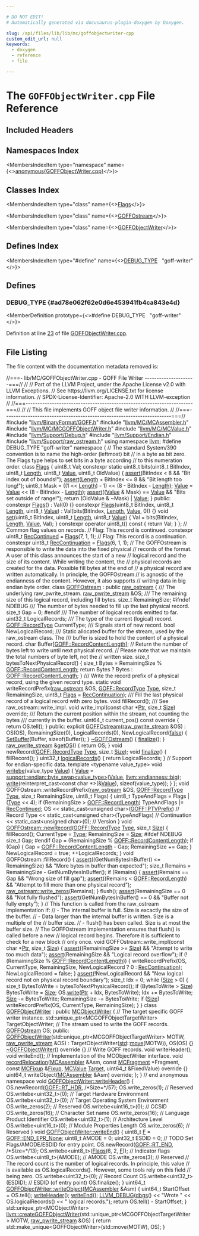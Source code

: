 ```yaml
---

# DO NOT EDIT!
# Automatically generated via docusaurus-plugin-doxygen by Doxygen.

slug: /api/files/lib/lib/mc/goffobjectwriter-cpp
custom_edit_url: null
keywords:
  - doxygen
  - reference
  - file

---
```





# The `GOFFObjectWriter.cpp` File Reference

<DoxygenPage pluginConfig={pluginConfig}>



## Included Headers

<IncludesList>
<IncludesListItem
  filePath="llvm/BinaryFormat/GOFF.h"
  permalink="/docs/api/files/include/include/llvm/include/llvm/binaryformat/goff-h"
  isLocal="true" />
<IncludesListItem
  filePath="llvm/MC/MCAssembler.h"
  permalink="/docs/api/files/include/include/llvm/include/llvm/mc/mcassembler-h"
  isLocal="true" />
<IncludesListItem
  filePath="llvm/MC/MCGOFFObjectWriter.h"
  permalink="/docs/api/files/include/include/llvm/include/llvm/mc/mcgoffobjectwriter-h"
  isLocal="true" />
<IncludesListItem
  filePath="llvm/MC/MCValue.h"
  permalink="/docs/api/files/include/include/llvm/include/llvm/mc/mcvalue-h"
  isLocal="true" />
<IncludesListItem
  filePath="llvm/Support/Debug.h"
  permalink="/docs/api/files/include/include/llvm/include/llvm/support/debug-h"
  isLocal="true" />
<IncludesListItem
  filePath="llvm/Support/Endian.h"
  permalink="/docs/api/files/include/include/llvm/include/llvm/support/endian-h"
  isLocal="true" />
<IncludesListItem
  filePath="llvm/Support/raw_ostream.h"
  permalink="/docs/api/files/include/include/llvm/include/llvm/support/raw-ostream-h"
  isLocal="true" />
</IncludesList>

## Namespaces Index

<MembersIndex>

<MembersIndexItem
  type="namespace"
  name={<><a href="/docs/api/namespaces/anonymous-goffobjectwriter-cpp-">anonymous&#123;GOFFObjectWriter.cpp&#125;</a></>}>
</MembersIndexItem>

</MembersIndex>

## Classes Index

<MembersIndex>

<MembersIndexItem
  type="class"
  name={<><a href="/docs/api/classes/anonymous-namespace-goffobjectwriter-cpp-/flags">Flags</a></>}>
</MembersIndexItem>

<MembersIndexItem
  type="class"
  name={<><a href="/docs/api/classes/anonymous-namespace-goffobjectwriter-cpp-/goffostream">GOFFOstream</a></>}>
</MembersIndexItem>

<MembersIndexItem
  type="class"
  name={<><a href="/docs/api/classes/anonymous-namespace-goffobjectwriter-cpp-/goffobjectwriter">GOFFObjectWriter</a></>}>
</MembersIndexItem>

</MembersIndex>

## Defines Index

<MembersIndex>

<MembersIndexItem
  type="#define"
  name={<><a href="#ad78e062f62e0d6e453941fb4ca843e4d">DEBUG&#95;TYPE</a>&nbsp;&nbsp;&nbsp;&quot;goff-writer&quot;</>}>
</MembersIndexItem>

</MembersIndex>


<SectionDefinition>

## Defines

### DEBUG&#95;TYPE {#ad78e062f62e0d6e453941fb4ca843e4d}

<MemberDefinition
  prototype={<>#define DEBUG&#95;TYPE&nbsp;&nbsp;&nbsp;&quot;goff-writer&quot;</>}>

Definition at line <a href="#l00023">23</a> of file <a href="/docs/api/files/lib/lib/mc/goffobjectwriter-cpp">GOFFObjectWriter.cpp</a>.
</MemberDefinition>

</SectionDefinition>

## File Listing

The file content with the documentation metadata removed is:

<ProgramListing>

<Link id="l00001" /><CodeLine lineNumber="1"><Highlight kind="comment">//===- lib/MC/GOFFObjectWriter.cpp - GOFF File Writer ---------------------===//</Highlight><Highlight kind="normal"></Highlight></CodeLine>
<Link id="l00002" /><CodeLine lineNumber="2"><Highlight kind="normal"></Highlight><Highlight kind="comment">//</Highlight><Highlight kind="normal"></Highlight></CodeLine>
<Link id="l00003" /><CodeLine lineNumber="3"><Highlight kind="normal"></Highlight><Highlight kind="comment">// Part of the LLVM Project, under the Apache License v2.0 with LLVM Exceptions.</Highlight><Highlight kind="normal"></Highlight></CodeLine>
<Link id="l00004" /><CodeLine lineNumber="4"><Highlight kind="normal"></Highlight><Highlight kind="comment">// See https://llvm.org/LICENSE.txt for license information.</Highlight><Highlight kind="normal"></Highlight></CodeLine>
<Link id="l00005" /><CodeLine lineNumber="5"><Highlight kind="normal"></Highlight><Highlight kind="comment">// SPDX-License-Identifier: Apache-2.0 WITH LLVM-exception</Highlight><Highlight kind="normal"></Highlight></CodeLine>
<Link id="l00006" /><CodeLine lineNumber="6"><Highlight kind="normal"></Highlight><Highlight kind="comment">//</Highlight><Highlight kind="normal"></Highlight></CodeLine>
<Link id="l00007" /><CodeLine lineNumber="7"><Highlight kind="normal"></Highlight><Highlight kind="comment">//===----------------------------------------------------------------------===//</Highlight><Highlight kind="normal"></Highlight></CodeLine>
<Link id="l00008" /><CodeLine lineNumber="8"><Highlight kind="normal"></Highlight><Highlight kind="comment">//</Highlight><Highlight kind="normal"></Highlight></CodeLine>
<Link id="l00009" /><CodeLine lineNumber="9"><Highlight kind="normal"></Highlight><Highlight kind="comment">// This file implements GOFF object file writer information.</Highlight><Highlight kind="normal"></Highlight></CodeLine>
<Link id="l00010" /><CodeLine lineNumber="10"><Highlight kind="normal"></Highlight><Highlight kind="comment">//</Highlight><Highlight kind="normal"></Highlight></CodeLine>
<Link id="l00011" /><CodeLine lineNumber="11"><Highlight kind="normal"></Highlight><Highlight kind="comment">//===----------------------------------------------------------------------===//</Highlight><Highlight kind="normal"></Highlight></CodeLine>
<Link id="l00012" /><CodeLine lineNumber="12"><Highlight kind="normal"></Highlight></CodeLine>
<Link id="l00013" /><CodeLine lineNumber="13"><Highlight kind="normal"></Highlight><Highlight kind="preprocessor">#include &quot;<a href="/docs/api/files/include/include/llvm/include/llvm/binaryformat/goff-h">llvm/BinaryFormat/GOFF.h</a>&quot;</Highlight><Highlight kind="normal"></Highlight></CodeLine>
<Link id="l00014" /><CodeLine lineNumber="14"><Highlight kind="normal"></Highlight><Highlight kind="preprocessor">#include &quot;<a href="/docs/api/files/include/include/llvm/include/llvm/mc/mcassembler-h">llvm/MC/MCAssembler.h</a>&quot;</Highlight><Highlight kind="normal"></Highlight></CodeLine>
<Link id="l00015" /><CodeLine lineNumber="15"><Highlight kind="normal"></Highlight><Highlight kind="preprocessor">#include &quot;<a href="/docs/api/files/include/include/llvm/include/llvm/mc/mcgoffobjectwriter-h">llvm/MC/MCGOFFObjectWriter.h</a>&quot;</Highlight><Highlight kind="normal"></Highlight></CodeLine>
<Link id="l00016" /><CodeLine lineNumber="16"><Highlight kind="normal"></Highlight><Highlight kind="preprocessor">#include &quot;<a href="/docs/api/files/include/include/llvm/include/llvm/mc/mcvalue-h">llvm/MC/MCValue.h</a>&quot;</Highlight><Highlight kind="normal"></Highlight></CodeLine>
<Link id="l00017" /><CodeLine lineNumber="17"><Highlight kind="normal"></Highlight><Highlight kind="preprocessor">#include &quot;<a href="/docs/api/files/include/include/llvm/include/llvm/support/debug-h">llvm/Support/Debug.h</a>&quot;</Highlight><Highlight kind="normal"></Highlight></CodeLine>
<Link id="l00018" /><CodeLine lineNumber="18"><Highlight kind="normal"></Highlight><Highlight kind="preprocessor">#include &quot;<a href="/docs/api/files/include/include/llvm/include/llvm/support/endian-h">llvm/Support/Endian.h</a>&quot;</Highlight><Highlight kind="normal"></Highlight></CodeLine>
<Link id="l00019" /><CodeLine lineNumber="19"><Highlight kind="normal"></Highlight><Highlight kind="preprocessor">#include &quot;<a href="/docs/api/files/include/include/llvm/include/llvm/support/raw-ostream-h">llvm/Support/raw&#95;ostream.h</a>&quot;</Highlight><Highlight kind="normal"></Highlight></CodeLine>
<Link id="l00020" /><CodeLine lineNumber="20"><Highlight kind="normal"></Highlight></CodeLine>
<Link id="l00021" /><CodeLine lineNumber="21"><Highlight kind="normal"></Highlight><Highlight kind="keyword">using namespace </Highlight><Highlight kind="normal"><a href="/docs/api/namespaces/llvm">llvm</a>;</Highlight></CodeLine>
<Link id="l00022" /><CodeLine lineNumber="22"><Highlight kind="normal"></Highlight></CodeLine>
<Link id="l00023" /><CodeLine lineNumber="23" lineLink="#ad78e062f62e0d6e453941fb4ca843e4d"><Highlight kind="normal"></Highlight><Highlight kind="preprocessor">#define DEBUG&#95;TYPE &quot;goff-writer&quot;</Highlight><Highlight kind="normal"></Highlight></CodeLine>
<Link id="l00024" /><CodeLine lineNumber="24"><Highlight kind="normal"></Highlight></CodeLine>
<Link id="l00025" /><CodeLine lineNumber="25" lineLink="/docs/api/namespaces/anonymous-goffobjectwriter-cpp-"><Highlight kind="normal"></Highlight><Highlight kind="keyword">namespace </Highlight><Highlight kind="normal">&#123;</Highlight></CodeLine>
<Link id="l00026" /><CodeLine lineNumber="26"><Highlight kind="normal"></Highlight></CodeLine>
<Link id="l00027" /><CodeLine lineNumber="27"><Highlight kind="normal"></Highlight><Highlight kind="comment">// The standard System/390 convention is to name the high-order (leftmost) bit</Highlight><Highlight kind="normal"></Highlight></CodeLine>
<Link id="l00028" /><CodeLine lineNumber="28"><Highlight kind="normal"></Highlight><Highlight kind="comment">// in a byte as bit zero. The Flags type helps to set bits in a byte according</Highlight><Highlight kind="normal"></Highlight></CodeLine>
<Link id="l00029" /><CodeLine lineNumber="29"><Highlight kind="normal"></Highlight><Highlight kind="comment">// to this numeration order.</Highlight><Highlight kind="normal"></Highlight></CodeLine>
<Link id="l00030" /><CodeLine lineNumber="30" lineLink="/docs/api/classes/anonymous-namespace-goffobjectwriter-cpp-/flags"><Highlight kind="normal"></Highlight><Highlight kind="keyword">class </Highlight><Highlight kind="normal"><a href="/docs/api/classes/anonymous-namespace-goffobjectwriter-cpp-/flags/#a1de0ca40605c5a0ccf624bf90cfe3953">Flags</a> &#123;</Highlight></CodeLine>
<Link id="l00031" /><CodeLine lineNumber="31"><Highlight kind="normal">  uint8&#95;t Val;</Highlight></CodeLine>
<Link id="l00032" /><CodeLine lineNumber="32"><Highlight kind="normal"></Highlight></CodeLine>
<Link id="l00033" /><CodeLine lineNumber="33"><Highlight kind="normal">  </Highlight><Highlight kind="keyword">constexpr</Highlight><Highlight kind="normal"> </Highlight><Highlight kind="keyword">static</Highlight><Highlight kind="normal"> uint8&#95;t bits(uint8&#95;t BitIndex, uint8&#95;t <a href="/docs/api/namespaces/llvm/#a05f5b9a11bdcc5feba62899f95dcf878af6d9f1c7b49b7601fae6a545002a6763">Length</a>, uint8&#95;t <a href="/docs/api/classes/llvm/value">Value</a>,</Highlight></CodeLine>
<Link id="l00034" /><CodeLine lineNumber="34"><Highlight kind="normal">                                uint8&#95;t OldValue) &#123;</Highlight></CodeLine>
<Link id="l00035" /><CodeLine lineNumber="35"><Highlight kind="normal">    <a href="/docs/api/files/lib/lib/target/lib/target/amdgpu/silowercontrolflow-cpp/#a4868c5d81c5ccc98c47aeab6244346a0">assert</a>(BitIndex &lt; 8 &amp;&amp; </Highlight><Highlight kind="stringliteral">&quot;Bit index out of bounds!&quot;</Highlight><Highlight kind="normal">);</Highlight></CodeLine>
<Link id="l00036" /><CodeLine lineNumber="36"><Highlight kind="normal">    <a href="/docs/api/files/lib/lib/target/lib/target/amdgpu/silowercontrolflow-cpp/#a4868c5d81c5ccc98c47aeab6244346a0">assert</a>(<a href="/docs/api/namespaces/llvm/#a05f5b9a11bdcc5feba62899f95dcf878af6d9f1c7b49b7601fae6a545002a6763">Length</a> + BitIndex &lt;= 8 &amp;&amp; </Highlight><Highlight kind="stringliteral">&quot;Bit length too long!&quot;</Highlight><Highlight kind="normal">);</Highlight></CodeLine>
<Link id="l00037" /><CodeLine lineNumber="37"><Highlight kind="normal"></Highlight></CodeLine>
<Link id="l00038" /><CodeLine lineNumber="38"><Highlight kind="normal">    uint8&#95;t Mask = ((1 &lt;&lt; <a href="/docs/api/namespaces/llvm/#a05f5b9a11bdcc5feba62899f95dcf878af6d9f1c7b49b7601fae6a545002a6763">Length</a>) - 1) &lt;&lt; (8 - BitIndex - <a href="/docs/api/namespaces/llvm/#a05f5b9a11bdcc5feba62899f95dcf878af6d9f1c7b49b7601fae6a545002a6763">Length</a>);</Highlight></CodeLine>
<Link id="l00039" /><CodeLine lineNumber="39"><Highlight kind="normal">    <a href="/docs/api/classes/llvm/value">Value</a> = <a href="/docs/api/classes/llvm/value">Value</a> &lt;&lt; (8 - BitIndex - <a href="/docs/api/namespaces/llvm/#a05f5b9a11bdcc5feba62899f95dcf878af6d9f1c7b49b7601fae6a545002a6763">Length</a>);</Highlight></CodeLine>
<Link id="l00040" /><CodeLine lineNumber="40"><Highlight kind="normal">    <a href="/docs/api/files/lib/lib/target/lib/target/amdgpu/silowercontrolflow-cpp/#a4868c5d81c5ccc98c47aeab6244346a0">assert</a>((<a href="/docs/api/classes/llvm/value">Value</a> &amp; Mask) == <a href="/docs/api/classes/llvm/value">Value</a> &amp;&amp; </Highlight><Highlight kind="stringliteral">&quot;Bits set outside of range!&quot;</Highlight><Highlight kind="normal">);</Highlight></CodeLine>
<Link id="l00041" /><CodeLine lineNumber="41"><Highlight kind="normal"></Highlight></CodeLine>
<Link id="l00042" /><CodeLine lineNumber="42"><Highlight kind="normal">    </Highlight><Highlight kind="keywordflow">return</Highlight><Highlight kind="normal"> (OldValue &amp; ~Mask) | <a href="/docs/api/classes/llvm/value">Value</a>;</Highlight></CodeLine>
<Link id="l00043" /><CodeLine lineNumber="43"><Highlight kind="normal">  &#125;</Highlight></CodeLine>
<Link id="l00044" /><CodeLine lineNumber="44"><Highlight kind="normal"></Highlight></CodeLine>
<Link id="l00045" /><CodeLine lineNumber="45"><Highlight kind="normal"></Highlight><Highlight kind="keyword">public</Highlight><Highlight kind="normal">:</Highlight></CodeLine>
<Link id="l00046" /><CodeLine lineNumber="46" lineLink="/docs/api/classes/anonymous-namespace-goffobjectwriter-cpp-/flags/#a1de0ca40605c5a0ccf624bf90cfe3953"><Highlight kind="normal">  </Highlight><Highlight kind="keyword">constexpr</Highlight><Highlight kind="normal"> <a href="/docs/api/classes/anonymous-namespace-goffobjectwriter-cpp-/flags/#a1de0ca40605c5a0ccf624bf90cfe3953">Flags</a>() : Val(0) &#123;&#125;</Highlight></CodeLine>
<Link id="l00047" /><CodeLine lineNumber="47" lineLink="/docs/api/classes/anonymous-namespace-goffobjectwriter-cpp-/flags/#a22e10b1a1a2d0a72b925262552dc52de"><Highlight kind="normal">  </Highlight><Highlight kind="keyword">constexpr</Highlight><Highlight kind="normal"> <a href="/docs/api/classes/anonymous-namespace-goffobjectwriter-cpp-/flags/#a22e10b1a1a2d0a72b925262552dc52de">Flags</a>(uint8&#95;t BitIndex, uint8&#95;t <a href="/docs/api/namespaces/llvm/#a05f5b9a11bdcc5feba62899f95dcf878af6d9f1c7b49b7601fae6a545002a6763">Length</a>, uint8&#95;t <a href="/docs/api/classes/llvm/value">Value</a>)</Highlight></CodeLine>
<Link id="l00048" /><CodeLine lineNumber="48"><Highlight kind="normal">      : Val(bits(BitIndex, <a href="/docs/api/namespaces/llvm/#a05f5b9a11bdcc5feba62899f95dcf878af6d9f1c7b49b7601fae6a545002a6763">Length</a>, <a href="/docs/api/classes/llvm/value">Value</a>, 0)) &#123;&#125;</Highlight></CodeLine>
<Link id="l00049" /><CodeLine lineNumber="49"><Highlight kind="normal"></Highlight></CodeLine>
<Link id="l00050" /><CodeLine lineNumber="50" lineLink="/docs/api/classes/anonymous-namespace-goffobjectwriter-cpp-/flags/#a2a3080ce7142a8710ad0a22a42a96d59"><Highlight kind="normal">  </Highlight><Highlight kind="keywordtype">void</Highlight><Highlight kind="normal"> <a href="/docs/api/classes/anonymous-namespace-goffobjectwriter-cpp-/flags/#a2a3080ce7142a8710ad0a22a42a96d59">set</a>(uint8&#95;t BitIndex, uint8&#95;t <a href="/docs/api/namespaces/llvm/#a05f5b9a11bdcc5feba62899f95dcf878af6d9f1c7b49b7601fae6a545002a6763">Length</a>, uint8&#95;t <a href="/docs/api/classes/llvm/value">Value</a>) &#123;</Highlight></CodeLine>
<Link id="l00051" /><CodeLine lineNumber="51"><Highlight kind="normal">    Val = bits(BitIndex, <a href="/docs/api/namespaces/llvm/#a05f5b9a11bdcc5feba62899f95dcf878af6d9f1c7b49b7601fae6a545002a6763">Length</a>, <a href="/docs/api/classes/llvm/value">Value</a>, Val);</Highlight></CodeLine>
<Link id="l00052" /><CodeLine lineNumber="52"><Highlight kind="normal">  &#125;</Highlight></CodeLine>
<Link id="l00053" /><CodeLine lineNumber="53"><Highlight kind="normal"></Highlight></CodeLine>
<Link id="l00054" /><CodeLine lineNumber="54" lineLink="/docs/api/classes/anonymous-namespace-goffobjectwriter-cpp-/flags/#a0819cb71fbf5fe27832af6abbe7e2564"><Highlight kind="normal">  </Highlight><Highlight kind="keyword">constexpr</Highlight><Highlight kind="normal"> </Highlight><Highlight kind="keyword">operator</Highlight><Highlight kind="normal"> uint8&#95;t()</Highlight><Highlight kind="keyword"> const </Highlight><Highlight kind="normal">&#123; </Highlight><Highlight kind="keywordflow">return</Highlight><Highlight kind="normal"> Val; &#125;</Highlight></CodeLine>
<Link id="l00055" /><CodeLine lineNumber="55"><Highlight kind="normal">&#125;;</Highlight></CodeLine>
<Link id="l00056" /><CodeLine lineNumber="56"><Highlight kind="normal"></Highlight></CodeLine>
<Link id="l00057" /><CodeLine lineNumber="57"><Highlight kind="normal"></Highlight><Highlight kind="comment">// Common flag values on records.</Highlight><Highlight kind="normal"></Highlight></CodeLine>
<Link id="l00058" /><CodeLine lineNumber="58"><Highlight kind="normal"></Highlight></CodeLine>
<Link id="l00059" /><CodeLine lineNumber="59"><Highlight kind="normal"></Highlight><Highlight kind="comment">// Flag: This record is continued.</Highlight><Highlight kind="normal"></Highlight></CodeLine>
<Link id="l00060" /><CodeLine lineNumber="60" lineLink="/docs/api/namespaces/anonymous-goffobjectwriter-cpp-/#affc88a504614f8c5a35de21c7aa1e24a"><Highlight kind="normal"></Highlight><Highlight kind="keyword">constexpr</Highlight><Highlight kind="normal"> uint8&#95;t <a href="/docs/api/namespaces/anonymous-goffobjectwriter-cpp-/#affc88a504614f8c5a35de21c7aa1e24a">RecContinued</a> = <a href="/docs/api/classes/anonymous-namespace-goffobjectwriter-cpp-/flags/#a1de0ca40605c5a0ccf624bf90cfe3953">Flags</a>(7, 1, 1);</Highlight></CodeLine>
<Link id="l00061" /><CodeLine lineNumber="61"><Highlight kind="normal"></Highlight></CodeLine>
<Link id="l00062" /><CodeLine lineNumber="62"><Highlight kind="normal"></Highlight><Highlight kind="comment">// Flag: This record is a continuation.</Highlight><Highlight kind="normal"></Highlight></CodeLine>
<Link id="l00063" /><CodeLine lineNumber="63" lineLink="/docs/api/namespaces/anonymous-goffobjectwriter-cpp-/#a01379ca88e4bf3d3df13070d0db31b78"><Highlight kind="normal"></Highlight><Highlight kind="keyword">constexpr</Highlight><Highlight kind="normal"> uint8&#95;t <a href="/docs/api/namespaces/anonymous-goffobjectwriter-cpp-/#a01379ca88e4bf3d3df13070d0db31b78">RecContinuation</a> = <a href="/docs/api/classes/anonymous-namespace-goffobjectwriter-cpp-/flags/#a1de0ca40605c5a0ccf624bf90cfe3953">Flags</a>(6, 1, 1);</Highlight></CodeLine>
<Link id="l00064" /><CodeLine lineNumber="64"><Highlight kind="normal"></Highlight></CodeLine>
<Link id="l00065" /><CodeLine lineNumber="65"><Highlight kind="normal"></Highlight><Highlight kind="comment">// The GOFFOstream is responsible to write the data into the fixed physical</Highlight><Highlight kind="normal"></Highlight></CodeLine>
<Link id="l00066" /><CodeLine lineNumber="66"><Highlight kind="normal"></Highlight><Highlight kind="comment">// records of the format. A user of this class announces the start of a new</Highlight><Highlight kind="normal"></Highlight></CodeLine>
<Link id="l00067" /><CodeLine lineNumber="67"><Highlight kind="normal"></Highlight><Highlight kind="comment">// logical record and the size of its content. While writing the content, the</Highlight><Highlight kind="normal"></Highlight></CodeLine>
<Link id="l00068" /><CodeLine lineNumber="68"><Highlight kind="normal"></Highlight><Highlight kind="comment">// physical records are created for the data. Possible fill bytes at the end of</Highlight><Highlight kind="normal"></Highlight></CodeLine>
<Link id="l00069" /><CodeLine lineNumber="69"><Highlight kind="normal"></Highlight><Highlight kind="comment">// a physical record are written automatically. In principle, the GOFFOstream</Highlight><Highlight kind="normal"></Highlight></CodeLine>
<Link id="l00070" /><CodeLine lineNumber="70"><Highlight kind="normal"></Highlight><Highlight kind="comment">// is agnostic of the endianness of the content. However, it also supports</Highlight><Highlight kind="normal"></Highlight></CodeLine>
<Link id="l00071" /><CodeLine lineNumber="71"><Highlight kind="normal"></Highlight><Highlight kind="comment">// writing data in big endian byte order.</Highlight><Highlight kind="normal"></Highlight></CodeLine>
<Link id="l00072" /><CodeLine lineNumber="72" lineLink="/docs/api/classes/anonymous-namespace-goffobjectwriter-cpp-/goffostream"><Highlight kind="normal"></Highlight><Highlight kind="keyword">class </Highlight><Highlight kind="normal"><a href="/docs/api/classes/anonymous-namespace-goffobjectwriter-cpp-/goffostream/#a0b6e28c2930d28e768447c416643c38a">GOFFOstream</a> : </Highlight><Highlight kind="keyword">public</Highlight><Highlight kind="normal"> <a href="/docs/api/classes/llvm/raw-ostream/#a0f4b64a0f7aec0a02e7f2ff5a6552723">raw&#95;ostream</a> &#123;</Highlight><Highlight kind="comment"></Highlight></CodeLine>
<Link id="l00073" /><CodeLine lineNumber="73"><Highlight kind="comment">  /// The underlying raw&#95;pwrite&#95;stream.</Highlight><Highlight kind="normal"></Highlight></CodeLine>
<Link id="l00074" /><CodeLine lineNumber="74"><Highlight kind="normal">  <a href="/docs/api/classes/llvm/raw-pwrite-stream">raw&#95;pwrite&#95;stream</a> &amp;OS;</Highlight></CodeLine>
<Link id="l00075" /><CodeLine lineNumber="75"><Highlight kind="normal"></Highlight><Highlight kind="comment"></Highlight></CodeLine>
<Link id="l00076" /><CodeLine lineNumber="76"><Highlight kind="comment">  /// The remaining size of this logical record, including fill bytes.</Highlight><Highlight kind="normal"></Highlight></CodeLine>
<Link id="l00077" /><CodeLine lineNumber="77"><Highlight kind="normal">  </Highlight><Highlight kind="keywordtype">size&#95;t</Highlight><Highlight kind="normal"> RemainingSize;</Highlight></CodeLine>
<Link id="l00078" /><CodeLine lineNumber="78"><Highlight kind="normal"></Highlight></CodeLine>
<Link id="l00079" /><CodeLine lineNumber="79"><Highlight kind="normal"></Highlight><Highlight kind="preprocessor">#ifndef NDEBUG</Highlight><Highlight kind="comment"></Highlight></CodeLine>
<Link id="l00080" /><CodeLine lineNumber="80"><Highlight kind="comment">  /// The number of bytes needed to fill up the last physical record.</Highlight><Highlight kind="normal"></Highlight></CodeLine>
<Link id="l00081" /><CodeLine lineNumber="81"><Highlight kind="normal">  </Highlight><Highlight kind="keywordtype">size&#95;t</Highlight><Highlight kind="normal"> Gap = 0;</Highlight></CodeLine>
<Link id="l00082" /><CodeLine lineNumber="82"><Highlight kind="normal"></Highlight><Highlight kind="preprocessor">#endif</Highlight><Highlight kind="normal"></Highlight></CodeLine>
<Link id="l00083" /><CodeLine lineNumber="83"><Highlight kind="normal"></Highlight><Highlight kind="comment"></Highlight></CodeLine>
<Link id="l00084" /><CodeLine lineNumber="84"><Highlight kind="comment">  /// The number of logical records emitted to far.</Highlight><Highlight kind="normal"></Highlight></CodeLine>
<Link id="l00085" /><CodeLine lineNumber="85"><Highlight kind="normal">  uint32&#95;t LogicalRecords;</Highlight></CodeLine>
<Link id="l00086" /><CodeLine lineNumber="86"><Highlight kind="normal"></Highlight><Highlight kind="comment"></Highlight></CodeLine>
<Link id="l00087" /><CodeLine lineNumber="87"><Highlight kind="comment">  /// The type of the current (logical) record.</Highlight><Highlight kind="normal"></Highlight></CodeLine>
<Link id="l00088" /><CodeLine lineNumber="88"><Highlight kind="normal">  <a href="/docs/api/namespaces/llvm/goff/#a0cf018cb9ae43f5fdf6288c3f4b50ffb">GOFF::RecordType</a> CurrentType;</Highlight></CodeLine>
<Link id="l00089" /><CodeLine lineNumber="89"><Highlight kind="normal"></Highlight><Highlight kind="comment"></Highlight></CodeLine>
<Link id="l00090" /><CodeLine lineNumber="90"><Highlight kind="comment">  /// Signals start of new record.</Highlight><Highlight kind="normal"></Highlight></CodeLine>
<Link id="l00091" /><CodeLine lineNumber="91"><Highlight kind="normal">  </Highlight><Highlight kind="keywordtype">bool</Highlight><Highlight kind="normal"> NewLogicalRecord;</Highlight></CodeLine>
<Link id="l00092" /><CodeLine lineNumber="92"><Highlight kind="normal"></Highlight><Highlight kind="comment"></Highlight></CodeLine>
<Link id="l00093" /><CodeLine lineNumber="93"><Highlight kind="comment">  /// Static allocated buffer for the stream, used by the raw&#95;ostream class. The</Highlight></CodeLine>
<Link id="l00094" /><CodeLine lineNumber="94"><Highlight kind="comment">  /// buffer is sized to hold the content of a physical record.</Highlight><Highlight kind="normal"></Highlight></CodeLine>
<Link id="l00095" /><CodeLine lineNumber="95"><Highlight kind="normal">  </Highlight><Highlight kind="keywordtype">char</Highlight><Highlight kind="normal"> Buffer&#91;<a href="/docs/api/namespaces/llvm/goff/#a4b6cc3635e837576be8b7bdc608ad0a6">GOFF::RecordContentLength</a>&#93;;</Highlight></CodeLine>
<Link id="l00096" /><CodeLine lineNumber="96"><Highlight kind="normal"></Highlight></CodeLine>
<Link id="l00097" /><CodeLine lineNumber="97"><Highlight kind="normal">  </Highlight><Highlight kind="comment">// Return the number of bytes left to write until next physical record.</Highlight><Highlight kind="normal"></Highlight></CodeLine>
<Link id="l00098" /><CodeLine lineNumber="98"><Highlight kind="normal">  </Highlight><Highlight kind="comment">// Please note that we maintain the total numbers of byte left, not the</Highlight><Highlight kind="normal"></Highlight></CodeLine>
<Link id="l00099" /><CodeLine lineNumber="99"><Highlight kind="normal">  </Highlight><Highlight kind="comment">// written size.</Highlight><Highlight kind="normal"></Highlight></CodeLine>
<Link id="l00100" /><CodeLine lineNumber="100"><Highlight kind="normal">  </Highlight><Highlight kind="keywordtype">size&#95;t</Highlight><Highlight kind="normal"> bytesToNextPhysicalRecord() &#123;</Highlight></CodeLine>
<Link id="l00101" /><CodeLine lineNumber="101"><Highlight kind="normal">    </Highlight><Highlight kind="keywordtype">size&#95;t</Highlight><Highlight kind="normal"> Bytes = RemainingSize % <a href="/docs/api/namespaces/llvm/goff/#a4b6cc3635e837576be8b7bdc608ad0a6">GOFF::RecordContentLength</a>;</Highlight></CodeLine>
<Link id="l00102" /><CodeLine lineNumber="102"><Highlight kind="normal">    </Highlight><Highlight kind="keywordflow">return</Highlight><Highlight kind="normal"> Bytes ? Bytes : <a href="/docs/api/namespaces/llvm/goff/#a4b6cc3635e837576be8b7bdc608ad0a6">GOFF::RecordContentLength</a>;</Highlight></CodeLine>
<Link id="l00103" /><CodeLine lineNumber="103"><Highlight kind="normal">  &#125;</Highlight></CodeLine>
<Link id="l00104" /><CodeLine lineNumber="104"><Highlight kind="normal"></Highlight><Highlight kind="comment"></Highlight></CodeLine>
<Link id="l00105" /><CodeLine lineNumber="105"><Highlight kind="comment">  /// Write the record prefix of a physical record, using the given record type.</Highlight><Highlight kind="normal"></Highlight></CodeLine>
<Link id="l00106" /><CodeLine lineNumber="106"><Highlight kind="normal">  </Highlight><Highlight kind="keyword">static</Highlight><Highlight kind="normal"> </Highlight><Highlight kind="keywordtype">void</Highlight><Highlight kind="normal"> writeRecordPrefix(<a href="/docs/api/classes/llvm/raw-ostream/#a0f4b64a0f7aec0a02e7f2ff5a6552723">raw&#95;ostream</a> &amp;OS, <a href="/docs/api/namespaces/llvm/goff/#a0cf018cb9ae43f5fdf6288c3f4b50ffb">GOFF::RecordType</a> <a href="/docs/api/classes/llvm/type">Type</a>,</Highlight></CodeLine>
<Link id="l00107" /><CodeLine lineNumber="107"><Highlight kind="normal">                                </Highlight><Highlight kind="keywordtype">size&#95;t</Highlight><Highlight kind="normal"> RemainingSize,</Highlight></CodeLine>
<Link id="l00108" /><CodeLine lineNumber="108"><Highlight kind="normal">                                uint8&#95;t <a href="/docs/api/classes/anonymous-namespace-goffobjectwriter-cpp-/flags">Flags</a> = <a href="/docs/api/namespaces/anonymous-goffobjectwriter-cpp-/#a01379ca88e4bf3d3df13070d0db31b78">RecContinuation</a>);</Highlight></CodeLine>
<Link id="l00109" /><CodeLine lineNumber="109"><Highlight kind="normal"></Highlight><Highlight kind="comment"></Highlight></CodeLine>
<Link id="l00110" /><CodeLine lineNumber="110"><Highlight kind="comment">  /// Fill the last physical record of a logical record with zero bytes.</Highlight><Highlight kind="normal"></Highlight></CodeLine>
<Link id="l00111" /><CodeLine lineNumber="111"><Highlight kind="normal">  </Highlight><Highlight kind="keywordtype">void</Highlight><Highlight kind="normal"> fillRecord();</Highlight></CodeLine>
<Link id="l00112" /><CodeLine lineNumber="112"><Highlight kind="normal"></Highlight><Highlight kind="comment"></Highlight></CodeLine>
<Link id="l00113" /><CodeLine lineNumber="113"><Highlight kind="comment">  /// See raw&#95;ostream::write&#95;impl.</Highlight><Highlight kind="normal"></Highlight></CodeLine>
<Link id="l00114" /><CodeLine lineNumber="114"><Highlight kind="normal">  </Highlight><Highlight kind="keywordtype">void</Highlight><Highlight kind="normal"> write&#95;impl(</Highlight><Highlight kind="keyword">const</Highlight><Highlight kind="normal"> </Highlight><Highlight kind="keywordtype">char</Highlight><Highlight kind="normal"> &#42;<a href="/docs/api/files/lib/lib/analysis/targetlibraryinfo-cpp/#aca185e6d0e9f423dbb24440206454872a11dbf501abf829b3ab7049c2d3a8a053">Ptr</a>, </Highlight><Highlight kind="keywordtype">size&#95;t</Highlight><Highlight kind="normal"> <a href="/docs/api/files/lib/lib/analysis/inlineorder-cpp/#a7ee6f0cb51c3b9056199e9a0001fe8c3a6f6cb72d544962fa333e2e34ce64f719">Size</a>) </Highlight><Highlight kind="keyword">override</Highlight><Highlight kind="normal">;</Highlight></CodeLine>
<Link id="l00115" /><CodeLine lineNumber="115"><Highlight kind="normal"></Highlight><Highlight kind="comment"></Highlight></CodeLine>
<Link id="l00116" /><CodeLine lineNumber="116"><Highlight kind="comment">  /// Return the current position within the stream, not counting the bytes</Highlight></CodeLine>
<Link id="l00117" /><CodeLine lineNumber="117"><Highlight kind="comment">  /// currently in the buffer.</Highlight><Highlight kind="normal"></Highlight></CodeLine>
<Link id="l00118" /><CodeLine lineNumber="118"><Highlight kind="normal">  uint64&#95;t current&#95;pos()</Highlight><Highlight kind="keyword"> const override </Highlight><Highlight kind="normal">&#123; </Highlight><Highlight kind="keywordflow">return</Highlight><Highlight kind="normal"> OS.tell(); &#125;</Highlight></CodeLine>
<Link id="l00119" /><CodeLine lineNumber="119"><Highlight kind="normal"></Highlight></CodeLine>
<Link id="l00120" /><CodeLine lineNumber="120"><Highlight kind="normal"></Highlight><Highlight kind="keyword">public</Highlight><Highlight kind="normal">:</Highlight></CodeLine>
<Link id="l00121" /><CodeLine lineNumber="121" lineLink="/docs/api/classes/anonymous-namespace-goffobjectwriter-cpp-/goffostream/#a0b6e28c2930d28e768447c416643c38a"><Highlight kind="normal">  </Highlight><Highlight kind="keyword">explicit</Highlight><Highlight kind="normal"> <a href="/docs/api/classes/anonymous-namespace-goffobjectwriter-cpp-/goffostream/#a0b6e28c2930d28e768447c416643c38a">GOFFOstream</a>(<a href="/docs/api/classes/llvm/raw-pwrite-stream">raw&#95;pwrite&#95;stream</a> &amp;OS)</Highlight></CodeLine>
<Link id="l00122" /><CodeLine lineNumber="122"><Highlight kind="normal">      : OS(OS), RemainingSize(0), LogicalRecords(0), NewLogicalRecord(<a href="/docs/api/namespaces/false">false</a>) &#123;</Highlight></CodeLine>
<Link id="l00123" /><CodeLine lineNumber="123"><Highlight kind="normal">    <a href="/docs/api/classes/llvm/raw-ostream/#a61bcdba2623dbce59a5f460650255db2">SetBuffer</a>(Buffer, </Highlight><Highlight kind="keyword">sizeof</Highlight><Highlight kind="normal">(Buffer));</Highlight></CodeLine>
<Link id="l00124" /><CodeLine lineNumber="124"><Highlight kind="normal">  &#125;</Highlight></CodeLine>
<Link id="l00125" /><CodeLine lineNumber="125"><Highlight kind="normal"></Highlight></CodeLine>
<Link id="l00126" /><CodeLine lineNumber="126" lineLink="/docs/api/classes/anonymous-namespace-goffobjectwriter-cpp-/goffostream/#a7854c72c615013bccfba0ca2d7c61ef0"><Highlight kind="normal">  <a href="/docs/api/classes/anonymous-namespace-goffobjectwriter-cpp-/goffostream/#a7854c72c615013bccfba0ca2d7c61ef0">~GOFFOstream</a>() &#123; <a href="/docs/api/files/lib/lib/target/lib/target/arc/arcbranchfinalize-cpp/#a8e08eb3768ea6054b445ad1e5f0b9bba">finalize</a>(); &#125;</Highlight></CodeLine>
<Link id="l00127" /><CodeLine lineNumber="127"><Highlight kind="normal"></Highlight></CodeLine>
<Link id="l00128" /><CodeLine lineNumber="128" lineLink="/docs/api/classes/anonymous-namespace-goffobjectwriter-cpp-/goffostream/#aa3e61c34627265c4bad6df664958bd59"><Highlight kind="normal">  <a href="/docs/api/classes/llvm/raw-pwrite-stream">raw&#95;pwrite&#95;stream</a> &amp;<a href="/docs/api/classes/anonymous-namespace-goffobjectwriter-cpp-/goffostream/#aa3e61c34627265c4bad6df664958bd59">getOS</a>() &#123; </Highlight><Highlight kind="keywordflow">return</Highlight><Highlight kind="normal"> OS; &#125;</Highlight></CodeLine>
<Link id="l00129" /><CodeLine lineNumber="129"><Highlight kind="normal"></Highlight></CodeLine>
<Link id="l00130" /><CodeLine lineNumber="130"><Highlight kind="normal">  </Highlight><Highlight kind="keywordtype">void</Highlight><Highlight kind="normal"> newRecord(<a href="/docs/api/namespaces/llvm/goff/#a0cf018cb9ae43f5fdf6288c3f4b50ffb">GOFF::RecordType</a> <a href="/docs/api/classes/llvm/type">Type</a>, </Highlight><Highlight kind="keywordtype">size&#95;t</Highlight><Highlight kind="normal"> <a href="/docs/api/files/lib/lib/analysis/inlineorder-cpp/#a7ee6f0cb51c3b9056199e9a0001fe8c3a6f6cb72d544962fa333e2e34ce64f719">Size</a>);</Highlight></CodeLine>
<Link id="l00131" /><CodeLine lineNumber="131"><Highlight kind="normal"></Highlight></CodeLine>
<Link id="l00132" /><CodeLine lineNumber="132" lineLink="/docs/api/classes/anonymous-namespace-goffobjectwriter-cpp-/goffostream/#a4a6d27262dadddd3a922d56a777615e0"><Highlight kind="normal">  </Highlight><Highlight kind="keywordtype">void</Highlight><Highlight kind="normal"> <a href="/docs/api/classes/anonymous-namespace-goffobjectwriter-cpp-/goffostream/#a4a6d27262dadddd3a922d56a777615e0">finalize</a>() &#123; fillRecord(); &#125;</Highlight></CodeLine>
<Link id="l00133" /><CodeLine lineNumber="133"><Highlight kind="normal"></Highlight></CodeLine>
<Link id="l00134" /><CodeLine lineNumber="134" lineLink="/docs/api/classes/anonymous-namespace-goffobjectwriter-cpp-/goffostream/#a62bd31d048a5dc5e1f00ea53c255bd16"><Highlight kind="normal">  uint32&#95;t <a href="/docs/api/classes/anonymous-namespace-goffobjectwriter-cpp-/goffostream/#a62bd31d048a5dc5e1f00ea53c255bd16">logicalRecords</a>() &#123; </Highlight><Highlight kind="keywordflow">return</Highlight><Highlight kind="normal"> LogicalRecords; &#125;</Highlight></CodeLine>
<Link id="l00135" /><CodeLine lineNumber="135"><Highlight kind="normal"></Highlight></CodeLine>
<Link id="l00136" /><CodeLine lineNumber="136"><Highlight kind="normal">  </Highlight><Highlight kind="comment">// Support for endian-specific data.</Highlight><Highlight kind="normal"></Highlight></CodeLine>
<Link id="l00137" /><CodeLine lineNumber="137" lineLink="/docs/api/classes/anonymous-namespace-goffobjectwriter-cpp-/goffostream/#a8ca35719bf73f88c6dbfc81f3e720973"><Highlight kind="normal">  </Highlight><Highlight kind="keyword">template</Highlight><Highlight kind="normal"> &lt;</Highlight><Highlight kind="keyword">typename</Highlight><Highlight kind="normal"> value&#95;type&gt; </Highlight><Highlight kind="keywordtype">void</Highlight><Highlight kind="normal"> <a href="/docs/api/classes/anonymous-namespace-goffobjectwriter-cpp-/goffostream/#a8ca35719bf73f88c6dbfc81f3e720973">writebe</a>(value&#95;type <a href="/docs/api/classes/llvm/value">Value</a>) &#123;</Highlight></CodeLine>
<Link id="l00138" /><CodeLine lineNumber="138"><Highlight kind="normal">    <a href="/docs/api/classes/llvm/value">Value</a> =</Highlight></CodeLine>
<Link id="l00139" /><CodeLine lineNumber="139"><Highlight kind="normal">        <a href="/docs/api/namespaces/llvm/support/endian/#a108ca68c609b3e8c00918a68d26905fa">support::endian::byte&#95;swap&lt;value&#95;type&gt;</a>(<a href="/docs/api/classes/llvm/value">Value</a>, <a href="/docs/api/namespaces/llvm/#ae1e26e57357947b25e392fd18ab000dbad861877da56b8b4ceb35c8cbfdf65bb4">llvm::endianness::big</a>);</Highlight></CodeLine>
<Link id="l00140" /><CodeLine lineNumber="140"><Highlight kind="normal">    <a href="/docs/api/namespaces/llvm/#a7363e46d4dd6c78affffabaea0de482b">write</a>(</Highlight><Highlight kind="keyword">reinterpret&#95;cast&lt;</Highlight><Highlight kind="keyword">const </Highlight><Highlight kind="keywordtype">char</Highlight><Highlight kind="normal"> &#42;</Highlight><Highlight kind="keyword">&gt;</Highlight><Highlight kind="normal">(&amp;<a href="/docs/api/classes/llvm/value">Value</a>), </Highlight><Highlight kind="keyword">sizeof</Highlight><Highlight kind="normal">(value&#95;type));</Highlight></CodeLine>
<Link id="l00141" /><CodeLine lineNumber="141"><Highlight kind="normal">  &#125;</Highlight></CodeLine>
<Link id="l00142" /><CodeLine lineNumber="142"><Highlight kind="normal">&#125;;</Highlight></CodeLine>
<Link id="l00143" /><CodeLine lineNumber="143"><Highlight kind="normal"></Highlight></CodeLine>
<Link id="l00144" /><CodeLine lineNumber="144"><Highlight kind="normal"></Highlight><Highlight kind="keywordtype">void</Highlight><Highlight kind="normal"> GOFFOstream::writeRecordPrefix(<a href="/docs/api/classes/llvm/raw-ostream">raw&#95;ostream</a> &amp;OS, <a href="/docs/api/namespaces/llvm/goff/#a0cf018cb9ae43f5fdf6288c3f4b50ffb">GOFF::RecordType</a> <a href="/docs/api/classes/llvm/type">Type</a>,</Highlight></CodeLine>
<Link id="l00145" /><CodeLine lineNumber="145"><Highlight kind="normal">                                    </Highlight><Highlight kind="keywordtype">size&#95;t</Highlight><Highlight kind="normal"> RemainingSize, uint8&#95;t Flags) &#123;</Highlight></CodeLine>
<Link id="l00146" /><CodeLine lineNumber="146"><Highlight kind="normal">  uint8&#95;t TypeAndFlags = Flags | (<a href="/docs/api/classes/llvm/type">Type</a> &lt;&lt; 4);</Highlight></CodeLine>
<Link id="l00147" /><CodeLine lineNumber="147"><Highlight kind="normal">  </Highlight><Highlight kind="keywordflow">if</Highlight><Highlight kind="normal"> (RemainingSize &gt; <a href="/docs/api/namespaces/llvm/goff/#a9bd094a5bc04f1a61bde1d43568b595f">GOFF::RecordLength</a>)</Highlight></CodeLine>
<Link id="l00148" /><CodeLine lineNumber="148"><Highlight kind="normal">    TypeAndFlags |= <a href="/docs/api/namespaces/anonymous-goffobjectwriter-cpp-/#affc88a504614f8c5a35de21c7aa1e24a">RecContinued</a>;</Highlight></CodeLine>
<Link id="l00149" /><CodeLine lineNumber="149"><Highlight kind="normal">  OS &lt;&lt; static&#95;cast&lt;unsigned char&gt;(<a href="/docs/api/namespaces/llvm/goff/#a866b62ea4915725aed3f51f6769be8f4">GOFF::PTVPrefix</a>) </Highlight><Highlight kind="comment">// Record Type</Highlight><Highlight kind="normal"></Highlight></CodeLine>
<Link id="l00150" /><CodeLine lineNumber="150"><Highlight kind="normal">     &lt;&lt; </Highlight><Highlight kind="keyword">static&#95;cast&lt;</Highlight><Highlight kind="keywordtype">unsigned</Highlight><Highlight kind="normal"> </Highlight><Highlight kind="keywordtype">char</Highlight><Highlight kind="keyword">&gt;</Highlight><Highlight kind="normal">(TypeAndFlags)    </Highlight><Highlight kind="comment">// Continuation</Highlight><Highlight kind="normal"></Highlight></CodeLine>
<Link id="l00151" /><CodeLine lineNumber="151"><Highlight kind="normal">     &lt;&lt; </Highlight><Highlight kind="keyword">static&#95;cast&lt;</Highlight><Highlight kind="keywordtype">unsigned</Highlight><Highlight kind="normal"> </Highlight><Highlight kind="keywordtype">char</Highlight><Highlight kind="keyword">&gt;</Highlight><Highlight kind="normal">(0);              </Highlight><Highlight kind="comment">// Version</Highlight><Highlight kind="normal"></Highlight></CodeLine>
<Link id="l00152" /><CodeLine lineNumber="152"><Highlight kind="normal">&#125;</Highlight></CodeLine>
<Link id="l00153" /><CodeLine lineNumber="153"><Highlight kind="normal"></Highlight></CodeLine>
<Link id="l00154" /><CodeLine lineNumber="154" lineLink="/docs/api/classes/anonymous-namespace-goffobjectwriter-cpp-/goffostream/#a45866f71416d2aa1ce200d95e1045f0b"><Highlight kind="normal"></Highlight><Highlight kind="keywordtype">void</Highlight><Highlight kind="normal"> <a href="/docs/api/classes/anonymous-namespace-goffobjectwriter-cpp-/goffostream/#a45866f71416d2aa1ce200d95e1045f0b">GOFFOstream::newRecord</a>(<a href="/docs/api/namespaces/llvm/goff/#a0cf018cb9ae43f5fdf6288c3f4b50ffb">GOFF::RecordType</a> <a href="/docs/api/classes/llvm/type">Type</a>, </Highlight><Highlight kind="keywordtype">size&#95;t</Highlight><Highlight kind="normal"> <a href="/docs/api/files/lib/lib/analysis/inlineorder-cpp/#a7ee6f0cb51c3b9056199e9a0001fe8c3a6f6cb72d544962fa333e2e34ce64f719">Size</a>) &#123;</Highlight></CodeLine>
<Link id="l00155" /><CodeLine lineNumber="155"><Highlight kind="normal">  fillRecord();</Highlight></CodeLine>
<Link id="l00156" /><CodeLine lineNumber="156"><Highlight kind="normal">  CurrentType = <a href="/docs/api/classes/llvm/type">Type</a>;</Highlight></CodeLine>
<Link id="l00157" /><CodeLine lineNumber="157"><Highlight kind="normal">  RemainingSize = <a href="/docs/api/files/lib/lib/analysis/inlineorder-cpp/#a7ee6f0cb51c3b9056199e9a0001fe8c3a6f6cb72d544962fa333e2e34ce64f719">Size</a>;</Highlight></CodeLine>
<Link id="l00158" /><CodeLine lineNumber="158"><Highlight kind="normal"></Highlight><Highlight kind="preprocessor">#ifdef NDEBUG</Highlight><Highlight kind="normal"></Highlight></CodeLine>
<Link id="l00159" /><CodeLine lineNumber="159"><Highlight kind="normal">  </Highlight><Highlight kind="keywordtype">size&#95;t</Highlight><Highlight kind="normal"> Gap;</Highlight></CodeLine>
<Link id="l00160" /><CodeLine lineNumber="160"><Highlight kind="normal"></Highlight><Highlight kind="preprocessor">#endif</Highlight><Highlight kind="normal"></Highlight></CodeLine>
<Link id="l00161" /><CodeLine lineNumber="161"><Highlight kind="normal">  Gap = (RemainingSize % <a href="/docs/api/namespaces/llvm/goff/#a4b6cc3635e837576be8b7bdc608ad0a6">GOFF::RecordContentLength</a>);</Highlight></CodeLine>
<Link id="l00162" /><CodeLine lineNumber="162"><Highlight kind="normal">  </Highlight><Highlight kind="keywordflow">if</Highlight><Highlight kind="normal"> (Gap) &#123;</Highlight></CodeLine>
<Link id="l00163" /><CodeLine lineNumber="163"><Highlight kind="normal">    Gap = <a href="/docs/api/namespaces/llvm/goff/#a4b6cc3635e837576be8b7bdc608ad0a6">GOFF::RecordContentLength</a> - Gap;</Highlight></CodeLine>
<Link id="l00164" /><CodeLine lineNumber="164"><Highlight kind="normal">    RemainingSize += Gap;</Highlight></CodeLine>
<Link id="l00165" /><CodeLine lineNumber="165"><Highlight kind="normal">  &#125;</Highlight></CodeLine>
<Link id="l00166" /><CodeLine lineNumber="166"><Highlight kind="normal">  NewLogicalRecord = </Highlight><Highlight kind="keyword">true</Highlight><Highlight kind="normal">;</Highlight></CodeLine>
<Link id="l00167" /><CodeLine lineNumber="167"><Highlight kind="normal">  ++LogicalRecords;</Highlight></CodeLine>
<Link id="l00168" /><CodeLine lineNumber="168"><Highlight kind="normal">&#125;</Highlight></CodeLine>
<Link id="l00169" /><CodeLine lineNumber="169"><Highlight kind="normal"></Highlight></CodeLine>
<Link id="l00170" /><CodeLine lineNumber="170"><Highlight kind="normal"></Highlight><Highlight kind="keywordtype">void</Highlight><Highlight kind="normal"> GOFFOstream::fillRecord() &#123;</Highlight></CodeLine>
<Link id="l00171" /><CodeLine lineNumber="171"><Highlight kind="normal">  <a href="/docs/api/files/lib/lib/target/lib/target/amdgpu/silowercontrolflow-cpp/#a4868c5d81c5ccc98c47aeab6244346a0">assert</a>((GetNumBytesInBuffer() &lt;= RemainingSize) &amp;&amp;</Highlight></CodeLine>
<Link id="l00172" /><CodeLine lineNumber="172"><Highlight kind="normal">         </Highlight><Highlight kind="stringliteral">&quot;More bytes in buffer than expected&quot;</Highlight><Highlight kind="normal">);</Highlight></CodeLine>
<Link id="l00173" /><CodeLine lineNumber="173"><Highlight kind="normal">  </Highlight><Highlight kind="keywordtype">size&#95;t</Highlight><Highlight kind="normal"> Remains = RemainingSize - GetNumBytesInBuffer();</Highlight></CodeLine>
<Link id="l00174" /><CodeLine lineNumber="174"><Highlight kind="normal">  </Highlight><Highlight kind="keywordflow">if</Highlight><Highlight kind="normal"> (Remains) &#123;</Highlight></CodeLine>
<Link id="l00175" /><CodeLine lineNumber="175"><Highlight kind="normal">    <a href="/docs/api/files/lib/lib/target/lib/target/amdgpu/silowercontrolflow-cpp/#a4868c5d81c5ccc98c47aeab6244346a0">assert</a>(Remains == Gap &amp;&amp; </Highlight><Highlight kind="stringliteral">&quot;Wrong size of fill gap&quot;</Highlight><Highlight kind="normal">);</Highlight></CodeLine>
<Link id="l00176" /><CodeLine lineNumber="176"><Highlight kind="normal">    <a href="/docs/api/files/lib/lib/target/lib/target/amdgpu/silowercontrolflow-cpp/#a4868c5d81c5ccc98c47aeab6244346a0">assert</a>((Remains &lt; <a href="/docs/api/namespaces/llvm/goff/#a9bd094a5bc04f1a61bde1d43568b595f">GOFF::RecordLength</a>) &amp;&amp;</Highlight></CodeLine>
<Link id="l00177" /><CodeLine lineNumber="177"><Highlight kind="normal">           </Highlight><Highlight kind="stringliteral">&quot;Attempt to fill more than one physical record&quot;</Highlight><Highlight kind="normal">);</Highlight></CodeLine>
<Link id="l00178" /><CodeLine lineNumber="178"><Highlight kind="normal">    <a href="/docs/api/classes/llvm/raw-ostream/#a06288f4d38e1d74fc7a1d10056d88373">raw&#95;ostream::write&#95;zeros</a>(Remains);</Highlight></CodeLine>
<Link id="l00179" /><CodeLine lineNumber="179"><Highlight kind="normal">  &#125;</Highlight></CodeLine>
<Link id="l00180" /><CodeLine lineNumber="180"><Highlight kind="normal">  flush();</Highlight></CodeLine>
<Link id="l00181" /><CodeLine lineNumber="181"><Highlight kind="normal">  <a href="/docs/api/files/lib/lib/target/lib/target/amdgpu/silowercontrolflow-cpp/#a4868c5d81c5ccc98c47aeab6244346a0">assert</a>(RemainingSize == 0 &amp;&amp; </Highlight><Highlight kind="stringliteral">&quot;Not fully flushed&quot;</Highlight><Highlight kind="normal">);</Highlight></CodeLine>
<Link id="l00182" /><CodeLine lineNumber="182"><Highlight kind="normal">  <a href="/docs/api/files/lib/lib/target/lib/target/amdgpu/silowercontrolflow-cpp/#a4868c5d81c5ccc98c47aeab6244346a0">assert</a>(GetNumBytesInBuffer() == 0 &amp;&amp; </Highlight><Highlight kind="stringliteral">&quot;Buffer not fully empty&quot;</Highlight><Highlight kind="normal">);</Highlight></CodeLine>
<Link id="l00183" /><CodeLine lineNumber="183"><Highlight kind="normal">&#125;</Highlight></CodeLine>
<Link id="l00184" /><CodeLine lineNumber="184"><Highlight kind="normal"></Highlight></CodeLine>
<Link id="l00185" /><CodeLine lineNumber="185"><Highlight kind="normal"></Highlight><Highlight kind="comment">// This function is called from the raw&#95;ostream implementation if:</Highlight><Highlight kind="normal"></Highlight></CodeLine>
<Link id="l00186" /><CodeLine lineNumber="186"><Highlight kind="normal"></Highlight><Highlight kind="comment">// - The internal buffer is full. Size is excactly the size of the buffer.</Highlight><Highlight kind="normal"></Highlight></CodeLine>
<Link id="l00187" /><CodeLine lineNumber="187"><Highlight kind="normal"></Highlight><Highlight kind="comment">// - Data larger than the internal buffer is written. Size is a multiple of the</Highlight><Highlight kind="normal"></Highlight></CodeLine>
<Link id="l00188" /><CodeLine lineNumber="188"><Highlight kind="normal"></Highlight><Highlight kind="comment">//   buffer size.</Highlight><Highlight kind="normal"></Highlight></CodeLine>
<Link id="l00189" /><CodeLine lineNumber="189"><Highlight kind="normal"></Highlight><Highlight kind="comment">// - flush() has been called. Size is at most the buffer size.</Highlight><Highlight kind="normal"></Highlight></CodeLine>
<Link id="l00190" /><CodeLine lineNumber="190"><Highlight kind="normal"></Highlight><Highlight kind="comment">// The GOFFOstream implementation ensures that flush() is called before a new</Highlight><Highlight kind="normal"></Highlight></CodeLine>
<Link id="l00191" /><CodeLine lineNumber="191"><Highlight kind="normal"></Highlight><Highlight kind="comment">// logical record begins. Therefore it is sufficient to check for a new block</Highlight><Highlight kind="normal"></Highlight></CodeLine>
<Link id="l00192" /><CodeLine lineNumber="192"><Highlight kind="normal"></Highlight><Highlight kind="comment">// only once.</Highlight><Highlight kind="normal"></Highlight></CodeLine>
<Link id="l00193" /><CodeLine lineNumber="193"><Highlight kind="normal"></Highlight><Highlight kind="keywordtype">void</Highlight><Highlight kind="normal"> GOFFOstream::write&#95;impl(</Highlight><Highlight kind="keyword">const</Highlight><Highlight kind="normal"> </Highlight><Highlight kind="keywordtype">char</Highlight><Highlight kind="normal"> &#42;<a href="/docs/api/files/lib/lib/analysis/targetlibraryinfo-cpp/#aca185e6d0e9f423dbb24440206454872a11dbf501abf829b3ab7049c2d3a8a053">Ptr</a>, </Highlight><Highlight kind="keywordtype">size&#95;t</Highlight><Highlight kind="normal"> <a href="/docs/api/files/lib/lib/analysis/inlineorder-cpp/#a7ee6f0cb51c3b9056199e9a0001fe8c3a6f6cb72d544962fa333e2e34ce64f719">Size</a>) &#123;</Highlight></CodeLine>
<Link id="l00194" /><CodeLine lineNumber="194"><Highlight kind="normal">  <a href="/docs/api/files/lib/lib/target/lib/target/amdgpu/silowercontrolflow-cpp/#a4868c5d81c5ccc98c47aeab6244346a0">assert</a>((RemainingSize &gt;= <a href="/docs/api/files/lib/lib/analysis/inlineorder-cpp/#a7ee6f0cb51c3b9056199e9a0001fe8c3a6f6cb72d544962fa333e2e34ce64f719">Size</a>) &amp;&amp; </Highlight><Highlight kind="stringliteral">&quot;Attempt to write too much data&quot;</Highlight><Highlight kind="normal">);</Highlight></CodeLine>
<Link id="l00195" /><CodeLine lineNumber="195"><Highlight kind="normal">  <a href="/docs/api/files/lib/lib/target/lib/target/amdgpu/silowercontrolflow-cpp/#a4868c5d81c5ccc98c47aeab6244346a0">assert</a>(RemainingSize &amp;&amp; </Highlight><Highlight kind="stringliteral">&quot;Logical record overflow&quot;</Highlight><Highlight kind="normal">);</Highlight></CodeLine>
<Link id="l00196" /><CodeLine lineNumber="196"><Highlight kind="normal">  </Highlight><Highlight kind="keywordflow">if</Highlight><Highlight kind="normal"> (!(RemainingSize % <a href="/docs/api/namespaces/llvm/goff/#a4b6cc3635e837576be8b7bdc608ad0a6">GOFF::RecordContentLength</a>)) &#123;</Highlight></CodeLine>
<Link id="l00197" /><CodeLine lineNumber="197"><Highlight kind="normal">    writeRecordPrefix(OS, CurrentType, RemainingSize,</Highlight></CodeLine>
<Link id="l00198" /><CodeLine lineNumber="198"><Highlight kind="normal">                      NewLogicalRecord ? 0 : <a href="/docs/api/namespaces/anonymous-goffobjectwriter-cpp-/#a01379ca88e4bf3d3df13070d0db31b78">RecContinuation</a>);</Highlight></CodeLine>
<Link id="l00199" /><CodeLine lineNumber="199"><Highlight kind="normal">    NewLogicalRecord = </Highlight><Highlight kind="keyword">false</Highlight><Highlight kind="normal">;</Highlight></CodeLine>
<Link id="l00200" /><CodeLine lineNumber="200"><Highlight kind="normal">  &#125;</Highlight></CodeLine>
<Link id="l00201" /><CodeLine lineNumber="201"><Highlight kind="normal">  <a href="/docs/api/files/lib/lib/target/lib/target/amdgpu/silowercontrolflow-cpp/#a4868c5d81c5ccc98c47aeab6244346a0">assert</a>(!NewLogicalRecord &amp;&amp;</Highlight></CodeLine>
<Link id="l00202" /><CodeLine lineNumber="202"><Highlight kind="normal">         </Highlight><Highlight kind="stringliteral">&quot;New logical record not on physical record boundary&quot;</Highlight><Highlight kind="normal">);</Highlight></CodeLine>
<Link id="l00203" /><CodeLine lineNumber="203"><Highlight kind="normal"></Highlight></CodeLine>
<Link id="l00204" /><CodeLine lineNumber="204"><Highlight kind="normal">  </Highlight><Highlight kind="keywordtype">size&#95;t</Highlight><Highlight kind="normal"> Idx = 0;</Highlight></CodeLine>
<Link id="l00205" /><CodeLine lineNumber="205"><Highlight kind="normal">  </Highlight><Highlight kind="keywordflow">while</Highlight><Highlight kind="normal"> (<a href="/docs/api/files/lib/lib/analysis/inlineorder-cpp/#a7ee6f0cb51c3b9056199e9a0001fe8c3a6f6cb72d544962fa333e2e34ce64f719">Size</a> &gt; 0) &#123;</Highlight></CodeLine>
<Link id="l00206" /><CodeLine lineNumber="206"><Highlight kind="normal">    </Highlight><Highlight kind="keywordtype">size&#95;t</Highlight><Highlight kind="normal"> BytesToWrite = bytesToNextPhysicalRecord();</Highlight></CodeLine>
<Link id="l00207" /><CodeLine lineNumber="207"><Highlight kind="normal">    </Highlight><Highlight kind="keywordflow">if</Highlight><Highlight kind="normal"> (BytesToWrite &gt; <a href="/docs/api/files/lib/lib/analysis/inlineorder-cpp/#a7ee6f0cb51c3b9056199e9a0001fe8c3a6f6cb72d544962fa333e2e34ce64f719">Size</a>)</Highlight></CodeLine>
<Link id="l00208" /><CodeLine lineNumber="208"><Highlight kind="normal">      BytesToWrite = <a href="/docs/api/files/lib/lib/analysis/inlineorder-cpp/#a7ee6f0cb51c3b9056199e9a0001fe8c3a6f6cb72d544962fa333e2e34ce64f719">Size</a>;</Highlight></CodeLine>
<Link id="l00209" /><CodeLine lineNumber="209"><Highlight kind="normal">    OS.<a href="/docs/api/classes/llvm/raw-ostream/#a6e0cbc5c8568d8446c284c8538b2c9f1">write</a>(<a href="/docs/api/files/lib/lib/analysis/targetlibraryinfo-cpp/#aca185e6d0e9f423dbb24440206454872a11dbf501abf829b3ab7049c2d3a8a053">Ptr</a> + Idx, BytesToWrite);</Highlight></CodeLine>
<Link id="l00210" /><CodeLine lineNumber="210"><Highlight kind="normal">    Idx += BytesToWrite;</Highlight></CodeLine>
<Link id="l00211" /><CodeLine lineNumber="211"><Highlight kind="normal">    <a href="/docs/api/files/lib/lib/analysis/inlineorder-cpp/#a7ee6f0cb51c3b9056199e9a0001fe8c3a6f6cb72d544962fa333e2e34ce64f719">Size</a> -= BytesToWrite;</Highlight></CodeLine>
<Link id="l00212" /><CodeLine lineNumber="212"><Highlight kind="normal">    RemainingSize -= BytesToWrite;</Highlight></CodeLine>
<Link id="l00213" /><CodeLine lineNumber="213"><Highlight kind="normal">    </Highlight><Highlight kind="keywordflow">if</Highlight><Highlight kind="normal"> (<a href="/docs/api/files/lib/lib/analysis/inlineorder-cpp/#a7ee6f0cb51c3b9056199e9a0001fe8c3a6f6cb72d544962fa333e2e34ce64f719">Size</a>)</Highlight></CodeLine>
<Link id="l00214" /><CodeLine lineNumber="214"><Highlight kind="normal">      writeRecordPrefix(OS, CurrentType, RemainingSize);</Highlight></CodeLine>
<Link id="l00215" /><CodeLine lineNumber="215"><Highlight kind="normal">  &#125;</Highlight></CodeLine>
<Link id="l00216" /><CodeLine lineNumber="216"><Highlight kind="normal">&#125;</Highlight></CodeLine>
<Link id="l00217" /><CodeLine lineNumber="217"><Highlight kind="normal"></Highlight></CodeLine>
<Link id="l00218" /><CodeLine lineNumber="218" lineLink="/docs/api/classes/anonymous-namespace-goffobjectwriter-cpp-/goffobjectwriter"><Highlight kind="normal"></Highlight><Highlight kind="keyword">class </Highlight><Highlight kind="normal"><a href="/docs/api/classes/anonymous-namespace-goffobjectwriter-cpp-/goffobjectwriter/#a726eec348c27b5336229e78fd0b5437d">GOFFObjectWriter</a> : </Highlight><Highlight kind="keyword">public</Highlight><Highlight kind="normal"> <a href="/docs/api/classes/llvm/mcobjectwriter/#a0e06822ad41ef36f2abad4a02733963b">MCObjectWriter</a> &#123;</Highlight></CodeLine>
<Link id="l00219" /><CodeLine lineNumber="219"><Highlight kind="normal">  </Highlight><Highlight kind="comment">// The target specific GOFF writer instance.</Highlight><Highlight kind="normal"></Highlight></CodeLine>
<Link id="l00220" /><CodeLine lineNumber="220"><Highlight kind="normal">  std::unique&#95;ptr&lt;MCGOFFObjectTargetWriter&gt; TargetObjectWriter;</Highlight></CodeLine>
<Link id="l00221" /><CodeLine lineNumber="221"><Highlight kind="normal"></Highlight></CodeLine>
<Link id="l00222" /><CodeLine lineNumber="222"><Highlight kind="normal">  </Highlight><Highlight kind="comment">// The stream used to write the GOFF records.</Highlight><Highlight kind="normal"></Highlight></CodeLine>
<Link id="l00223" /><CodeLine lineNumber="223"><Highlight kind="normal">  <a href="/docs/api/classes/anonymous-namespace-goffobjectwriter-cpp-/goffostream">GOFFOstream</a> OS;</Highlight></CodeLine>
<Link id="l00224" /><CodeLine lineNumber="224"><Highlight kind="normal"></Highlight></CodeLine>
<Link id="l00225" /><CodeLine lineNumber="225"><Highlight kind="normal"></Highlight><Highlight kind="keyword">public</Highlight><Highlight kind="normal">:</Highlight></CodeLine>
<Link id="l00226" /><CodeLine lineNumber="226" lineLink="/docs/api/classes/anonymous-namespace-goffobjectwriter-cpp-/goffobjectwriter/#a726eec348c27b5336229e78fd0b5437d"><Highlight kind="normal">  <a href="/docs/api/classes/anonymous-namespace-goffobjectwriter-cpp-/goffobjectwriter/#a726eec348c27b5336229e78fd0b5437d">GOFFObjectWriter</a>(std::unique&#95;ptr&lt;MCGOFFObjectTargetWriter&gt; MOTW,</Highlight></CodeLine>
<Link id="l00227" /><CodeLine lineNumber="227"><Highlight kind="normal">                   <a href="/docs/api/classes/llvm/raw-pwrite-stream">raw&#95;pwrite&#95;stream</a> &amp;OS)</Highlight></CodeLine>
<Link id="l00228" /><CodeLine lineNumber="228"><Highlight kind="normal">      : TargetObjectWriter(<a href="/docs/api/namespaces/std">std</a>::<a href="/docs/api/namespaces/llvm/#abfc9c7ecf70f66901e439f7c04ef3dbb">move</a>(MOTW)), OS(OS) &#123;&#125;</Highlight></CodeLine>
<Link id="l00229" /><CodeLine lineNumber="229"><Highlight kind="normal"></Highlight></CodeLine>
<Link id="l00230" /><CodeLine lineNumber="230" lineLink="/docs/api/classes/anonymous-namespace-goffobjectwriter-cpp-/goffobjectwriter/#a604e3c49da079f5e1439198eb3a89ada"><Highlight kind="normal">  <a href="/docs/api/classes/anonymous-namespace-goffobjectwriter-cpp-/goffobjectwriter/#a604e3c49da079f5e1439198eb3a89ada">~GOFFObjectWriter</a>()</Highlight><Highlight kind="keyword"> override </Highlight><Highlight kind="normal">&#123;&#125;</Highlight></CodeLine>
<Link id="l00231" /><CodeLine lineNumber="231"><Highlight kind="normal"></Highlight></CodeLine>
<Link id="l00232" /><CodeLine lineNumber="232"><Highlight kind="normal">  </Highlight><Highlight kind="comment">// Write GOFF records.</Highlight><Highlight kind="normal"></Highlight></CodeLine>
<Link id="l00233" /><CodeLine lineNumber="233"><Highlight kind="normal">  </Highlight><Highlight kind="keywordtype">void</Highlight><Highlight kind="normal"> writeHeader();</Highlight></CodeLine>
<Link id="l00234" /><CodeLine lineNumber="234"><Highlight kind="normal">  </Highlight><Highlight kind="keywordtype">void</Highlight><Highlight kind="normal"> writeEnd();</Highlight></CodeLine>
<Link id="l00235" /><CodeLine lineNumber="235"><Highlight kind="normal"></Highlight></CodeLine>
<Link id="l00236" /><CodeLine lineNumber="236"><Highlight kind="normal">  </Highlight><Highlight kind="comment">// Implementation of the MCObjectWriter interface.</Highlight><Highlight kind="normal"></Highlight></CodeLine>
<Link id="l00237" /><CodeLine lineNumber="237" lineLink="/docs/api/classes/anonymous-namespace-goffobjectwriter-cpp-/goffobjectwriter/#ab804e28f2b38ee3b8ff61c1b03f83668"><Highlight kind="normal">  </Highlight><Highlight kind="keywordtype">void</Highlight><Highlight kind="normal"> <a href="/docs/api/classes/anonymous-namespace-goffobjectwriter-cpp-/goffobjectwriter/#ab804e28f2b38ee3b8ff61c1b03f83668">recordRelocation</a>(<a href="/docs/api/classes/llvm/mcassembler">MCAssembler</a> &amp;Asm, </Highlight><Highlight kind="keyword">const</Highlight><Highlight kind="normal"> <a href="/docs/api/classes/llvm/mcfragment">MCFragment</a> &#42;Fragment,</Highlight></CodeLine>
<Link id="l00238" /><CodeLine lineNumber="238"><Highlight kind="normal">                        </Highlight><Highlight kind="keyword">const</Highlight><Highlight kind="normal"> <a href="/docs/api/classes/llvm/mcfixup">MCFixup</a> &amp;<a href="/docs/api/files/lib/lib/target/lib/target/powerpc/ppctlsdynamiccall-cpp/#a4a235aedca5bbfc39934045b6cbf9c70">Fixup</a>, <a href="/docs/api/classes/llvm/mcvalue">MCValue</a> <a href="/docs/api/classes/llvm/target">Target</a>,</Highlight></CodeLine>
<Link id="l00239" /><CodeLine lineNumber="239"><Highlight kind="normal">                        uint64&#95;t &amp;FixedValue)</Highlight><Highlight kind="keyword"> override </Highlight><Highlight kind="normal">&#123;&#125;</Highlight></CodeLine>
<Link id="l00240" /><CodeLine lineNumber="240"><Highlight kind="normal">  uint64&#95;t writeObject(<a href="/docs/api/classes/llvm/mcassembler">MCAssembler</a> &amp;Asm) </Highlight><Highlight kind="keyword">override</Highlight><Highlight kind="normal">;</Highlight></CodeLine>
<Link id="l00241" /><CodeLine lineNumber="241"><Highlight kind="normal">&#125;;</Highlight></CodeLine>
<Link id="l00242" /><CodeLine lineNumber="242"><Highlight kind="normal">&#125; </Highlight><Highlight kind="comment">// end anonymous namespace</Highlight><Highlight kind="normal"></Highlight></CodeLine>
<Link id="l00243" /><CodeLine lineNumber="243"><Highlight kind="normal"></Highlight></CodeLine>
<Link id="l00244" /><CodeLine lineNumber="244" lineLink="/docs/api/classes/anonymous-namespace-goffobjectwriter-cpp-/goffobjectwriter/#a3992a2bfd4bb0b0696e40fd7f55a10c6"><Highlight kind="normal"></Highlight><Highlight kind="keywordtype">void</Highlight><Highlight kind="normal"> <a href="/docs/api/classes/anonymous-namespace-goffobjectwriter-cpp-/goffobjectwriter/#a3992a2bfd4bb0b0696e40fd7f55a10c6">GOFFObjectWriter::writeHeader</a>() &#123;</Highlight></CodeLine>
<Link id="l00245" /><CodeLine lineNumber="245"><Highlight kind="normal">  OS.newRecord(<a href="/docs/api/namespaces/llvm/goff/#a0cf018cb9ae43f5fdf6288c3f4b50ffbaca3e490356a5af3693b9c0b9dfa3c309">GOFF::RT&#95;HDR</a>, </Highlight><Highlight kind="comment">/&#42;Size=&#42;/</Highlight><Highlight kind="normal">57);</Highlight></CodeLine>
<Link id="l00246" /><CodeLine lineNumber="246"><Highlight kind="normal">  OS.write&#95;zeros(1);       </Highlight><Highlight kind="comment">// Reserved</Highlight><Highlight kind="normal"></Highlight></CodeLine>
<Link id="l00247" /><CodeLine lineNumber="247"><Highlight kind="normal">  OS.writebe&lt;uint32&#95;t&gt;(0); </Highlight><Highlight kind="comment">// Target Hardware Environment</Highlight><Highlight kind="normal"></Highlight></CodeLine>
<Link id="l00248" /><CodeLine lineNumber="248"><Highlight kind="normal">  OS.writebe&lt;uint32&#95;t&gt;(0); </Highlight><Highlight kind="comment">// Target Operating System Environment</Highlight><Highlight kind="normal"></Highlight></CodeLine>
<Link id="l00249" /><CodeLine lineNumber="249"><Highlight kind="normal">  OS.write&#95;zeros(2);       </Highlight><Highlight kind="comment">// Reserved</Highlight><Highlight kind="normal"></Highlight></CodeLine>
<Link id="l00250" /><CodeLine lineNumber="250"><Highlight kind="normal">  OS.writebe&lt;uint16&#95;t&gt;(0); </Highlight><Highlight kind="comment">// CCSID</Highlight><Highlight kind="normal"></Highlight></CodeLine>
<Link id="l00251" /><CodeLine lineNumber="251"><Highlight kind="normal">  OS.write&#95;zeros(16);      </Highlight><Highlight kind="comment">// Character Set name</Highlight><Highlight kind="normal"></Highlight></CodeLine>
<Link id="l00252" /><CodeLine lineNumber="252"><Highlight kind="normal">  OS.write&#95;zeros(16);      </Highlight><Highlight kind="comment">// Language Product Identifier</Highlight><Highlight kind="normal"></Highlight></CodeLine>
<Link id="l00253" /><CodeLine lineNumber="253"><Highlight kind="normal">  OS.writebe&lt;uint32&#95;t&gt;(1); </Highlight><Highlight kind="comment">// Architecture Level</Highlight><Highlight kind="normal"></Highlight></CodeLine>
<Link id="l00254" /><CodeLine lineNumber="254"><Highlight kind="normal">  OS.writebe&lt;uint16&#95;t&gt;(0); </Highlight><Highlight kind="comment">// Module Properties Length</Highlight><Highlight kind="normal"></Highlight></CodeLine>
<Link id="l00255" /><CodeLine lineNumber="255"><Highlight kind="normal">  OS.write&#95;zeros(6);       </Highlight><Highlight kind="comment">// Reserved</Highlight><Highlight kind="normal"></Highlight></CodeLine>
<Link id="l00256" /><CodeLine lineNumber="256"><Highlight kind="normal">&#125;</Highlight></CodeLine>
<Link id="l00257" /><CodeLine lineNumber="257"><Highlight kind="normal"></Highlight></CodeLine>
<Link id="l00258" /><CodeLine lineNumber="258" lineLink="/docs/api/classes/anonymous-namespace-goffobjectwriter-cpp-/goffobjectwriter/#af5fcffab76e6fcefcbe4293fdc63b0d3"><Highlight kind="normal"></Highlight><Highlight kind="keywordtype">void</Highlight><Highlight kind="normal"> <a href="/docs/api/classes/anonymous-namespace-goffobjectwriter-cpp-/goffobjectwriter/#af5fcffab76e6fcefcbe4293fdc63b0d3">GOFFObjectWriter::writeEnd</a>() &#123;</Highlight></CodeLine>
<Link id="l00259" /><CodeLine lineNumber="259"><Highlight kind="normal">  uint8&#95;t <a href="/docs/api/files/lib/lib/support/md5-cpp/#a96d73bbd7af15cb1fc38c3f4a3bd82e9">F</a> = <a href="/docs/api/namespaces/llvm/goff/#a5d8160a21a216880a331021a4a112999affe3aa6f338cca77eddf80bbaab9386a">GOFF::END&#95;EPR&#95;None</a>;</Highlight></CodeLine>
<Link id="l00260" /><CodeLine lineNumber="260"><Highlight kind="normal">  uint8&#95;t AMODE = 0;</Highlight></CodeLine>
<Link id="l00261" /><CodeLine lineNumber="261"><Highlight kind="normal">  uint32&#95;t ESDID = 0;</Highlight></CodeLine>
<Link id="l00262" /><CodeLine lineNumber="262"><Highlight kind="normal"></Highlight></CodeLine>
<Link id="l00263" /><CodeLine lineNumber="263"><Highlight kind="normal">  </Highlight><Highlight kind="comment">// TODO Set Flags/AMODE/ESDID for entry point.</Highlight><Highlight kind="normal"></Highlight></CodeLine>
<Link id="l00264" /><CodeLine lineNumber="264"><Highlight kind="normal"></Highlight></CodeLine>
<Link id="l00265" /><CodeLine lineNumber="265"><Highlight kind="normal">  OS.newRecord(<a href="/docs/api/namespaces/llvm/goff/#a0cf018cb9ae43f5fdf6288c3f4b50ffbaee4d114304b98c0c902da1fee306eea8">GOFF::RT&#95;END</a>, </Highlight><Highlight kind="comment">/&#42;Size=&#42;/</Highlight><Highlight kind="normal">13);</Highlight></CodeLine>
<Link id="l00266" /><CodeLine lineNumber="266"><Highlight kind="normal">  OS.writebe&lt;uint8&#95;t&gt;(<a href="/docs/api/classes/anonymous-namespace-goffobjectwriter-cpp-/flags/#a1de0ca40605c5a0ccf624bf90cfe3953">Flags</a>(6, 2, <a href="/docs/api/files/lib/lib/support/md5-cpp/#a96d73bbd7af15cb1fc38c3f4a3bd82e9">F</a>)); </Highlight><Highlight kind="comment">// Indicator flags</Highlight><Highlight kind="normal"></Highlight></CodeLine>
<Link id="l00267" /><CodeLine lineNumber="267"><Highlight kind="normal">  OS.writebe&lt;uint8&#95;t&gt;(AMODE);          </Highlight><Highlight kind="comment">// AMODE</Highlight><Highlight kind="normal"></Highlight></CodeLine>
<Link id="l00268" /><CodeLine lineNumber="268"><Highlight kind="normal">  OS.write&#95;zeros(3);                   </Highlight><Highlight kind="comment">// Reserved</Highlight><Highlight kind="normal"></Highlight></CodeLine>
<Link id="l00269" /><CodeLine lineNumber="269"><Highlight kind="normal">  </Highlight><Highlight kind="comment">// The record count is the number of logical records. In principle, this value</Highlight><Highlight kind="normal"></Highlight></CodeLine>
<Link id="l00270" /><CodeLine lineNumber="270"><Highlight kind="normal">  </Highlight><Highlight kind="comment">// is available as OS.logicalRecords(). However, some tools rely on this field</Highlight><Highlight kind="normal"></Highlight></CodeLine>
<Link id="l00271" /><CodeLine lineNumber="271"><Highlight kind="normal">  </Highlight><Highlight kind="comment">// being zero.</Highlight><Highlight kind="normal"></Highlight></CodeLine>
<Link id="l00272" /><CodeLine lineNumber="272"><Highlight kind="normal">  OS.writebe&lt;uint32&#95;t&gt;(0);     </Highlight><Highlight kind="comment">// Record Count</Highlight><Highlight kind="normal"></Highlight></CodeLine>
<Link id="l00273" /><CodeLine lineNumber="273"><Highlight kind="normal">  OS.writebe&lt;uint32&#95;t&gt;(ESDID); </Highlight><Highlight kind="comment">// ESDID (of entry point)</Highlight><Highlight kind="normal"></Highlight></CodeLine>
<Link id="l00274" /><CodeLine lineNumber="274"><Highlight kind="normal">  OS.finalize();</Highlight></CodeLine>
<Link id="l00275" /><CodeLine lineNumber="275"><Highlight kind="normal">&#125;</Highlight></CodeLine>
<Link id="l00276" /><CodeLine lineNumber="276"><Highlight kind="normal"></Highlight></CodeLine>
<Link id="l00277" /><CodeLine lineNumber="277" lineLink="/docs/api/classes/anonymous-namespace-goffobjectwriter-cpp-/goffobjectwriter/#a260c83ace2744d606c0ffa69ec9be9f2"><Highlight kind="normal">uint64&#95;t <a href="/docs/api/classes/anonymous-namespace-goffobjectwriter-cpp-/goffobjectwriter/#a260c83ace2744d606c0ffa69ec9be9f2">GOFFObjectWriter::writeObject</a>(<a href="/docs/api/classes/llvm/mcassembler">MCAssembler</a> &amp;Asm) &#123;</Highlight></CodeLine>
<Link id="l00278" /><CodeLine lineNumber="278"><Highlight kind="normal">  uint64&#95;t StartOffset = OS.tell();</Highlight></CodeLine>
<Link id="l00279" /><CodeLine lineNumber="279"><Highlight kind="normal"></Highlight></CodeLine>
<Link id="l00280" /><CodeLine lineNumber="280"><Highlight kind="normal">  <a href="/docs/api/classes/anonymous-namespace-goffobjectwriter-cpp-/goffobjectwriter/#a3992a2bfd4bb0b0696e40fd7f55a10c6">writeHeader</a>();</Highlight></CodeLine>
<Link id="l00281" /><CodeLine lineNumber="281"><Highlight kind="normal">  <a href="/docs/api/classes/anonymous-namespace-goffobjectwriter-cpp-/goffobjectwriter/#af5fcffab76e6fcefcbe4293fdc63b0d3">writeEnd</a>();</Highlight></CodeLine>
<Link id="l00282" /><CodeLine lineNumber="282"><Highlight kind="normal"></Highlight></CodeLine>
<Link id="l00283" /><CodeLine lineNumber="283"><Highlight kind="normal">  <a href="/docs/api/files/include/include/llvm/include/llvm/support/debug-h/#a196897517069dda1bdb549e24468f7d7">LLVM&#95;DEBUG</a>(<a href="/docs/api/namespaces/llvm/#a7c46c742c31be54870e2038048e6b391">dbgs</a>() &lt;&lt; </Highlight><Highlight kind="stringliteral">&quot;Wrote &quot;</Highlight><Highlight kind="normal"> &lt;&lt; OS.logicalRecords() &lt;&lt; </Highlight><Highlight kind="stringliteral">&quot; logical records.&quot;</Highlight><Highlight kind="normal">);</Highlight></CodeLine>
<Link id="l00284" /><CodeLine lineNumber="284"><Highlight kind="normal"></Highlight></CodeLine>
<Link id="l00285" /><CodeLine lineNumber="285"><Highlight kind="normal">  </Highlight><Highlight kind="keywordflow">return</Highlight><Highlight kind="normal"> OS.tell() - StartOffset;</Highlight></CodeLine>
<Link id="l00286" /><CodeLine lineNumber="286"><Highlight kind="normal">&#125;</Highlight></CodeLine>
<Link id="l00287" /><CodeLine lineNumber="287"><Highlight kind="normal"></Highlight></CodeLine>
<Link id="l00288" /><CodeLine lineNumber="288"><Highlight kind="normal">std::unique&#95;ptr&lt;MCObjectWriter&gt;</Highlight></CodeLine>
<Link id="l00289" /><CodeLine lineNumber="289" lineLink="/docs/api/namespaces/llvm/#a130dd53390dc40f261175e30c45f5b6e"><Highlight kind="normal"><a href="/docs/api/namespaces/llvm/#a130dd53390dc40f261175e30c45f5b6e">llvm::createGOFFObjectWriter</a>(std::unique&#95;ptr&lt;MCGOFFObjectTargetWriter&gt; MOTW,</Highlight></CodeLine>
<Link id="l00290" /><CodeLine lineNumber="290"><Highlight kind="normal">                             <a href="/docs/api/classes/llvm/raw-pwrite-stream">raw&#95;pwrite&#95;stream</a> &amp;OS) &#123;</Highlight></CodeLine>
<Link id="l00291" /><CodeLine lineNumber="291"><Highlight kind="normal">  </Highlight><Highlight kind="keywordflow">return</Highlight><Highlight kind="normal"> std::make&#95;unique&lt;GOFFObjectWriter&gt;(std::move(MOTW), OS);</Highlight></CodeLine>
<Link id="l00292" /><CodeLine lineNumber="292"><Highlight kind="normal">&#125;</Highlight></CodeLine>

</ProgramListing>


</DoxygenPage>
